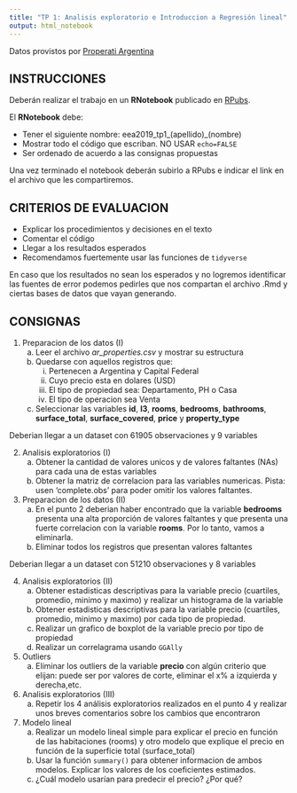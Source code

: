 ```yaml
---
title: "TP 1: Analisis exploratorio e Introduccion a Regresión lineal"
output: html_notebook
---
```


Datos provistos por [Properati Argentina](https://www.properati.com.ar)

## INSTRUCCIONES

Deberán realizar el trabajo en un **RNotebook** publicado en [RPubs](http://rpubs.com/).

El **RNotebook** debe:

* Tener el siguiente nombre: eea2019_tp1_(apellido)_(nombre)
* Mostrar todo el código que escriban. NO USAR `echo=FALSE`
* Ser ordenado de acuerdo a las consignas propuestas

Una vez terminado el notebook deberán subirlo a RPubs e indicar el link en el archivo que les compartiremos.

## CRITERIOS DE EVALUACION

* Explicar los procedimientos y decisiones en el texto
* Comentar el código
* Llegar a los resultados esperados
* Recomendamos fuertemente usar las funciones de `tidyverse`

En caso que los resultados no sean los esperados y no logremos identificar las fuentes de error podemos pedirles que nos compartan el archivo .Rmd y ciertas bases de datos que vayan generando.

## CONSIGNAS

1) Preparacion de los datos (I)
    a) Leer el archivo *ar_properties.csv* y mostrar su estructura
    b) Quedarse con aquellos registros que:
        i) Pertenecen a Argentina y Capital Federal
        ii) Cuyo precio esta en dolares (USD)
        iii) El tipo de propiedad sea: Departamento, PH o Casa
        iv) El tipo de operacion sea Venta
    c) Seleccionar las variables **id**, **l3**, **rooms**, **bedrooms**, **bathrooms**, **surface_total**, **surface_covered**, **price** y **property_type**
  
Deberian llegar a un dataset con 61905 observaciones y 9 variables
 
2) Analisis exploratorios (I)
    a) Obtener la cantidad de valores unicos y de valores faltantes (NAs) para cada una de estas variables
    b) Obtener la matriz de correlacion para las variables numericas. Pista: usen 'complete.obs' para poder omitir los valores faltantes.
  
3) Preparacion de los datos (II)
    a) En el punto 2 deberian haber encontrado que la variable **bedrooms** presenta una alta proporción de valores faltantes y que presenta una fuerte correlacion con la variable **rooms**. Por lo tanto, vamos a eliminarla.
    b) Eliminar todos los registros que presentan valores faltantes
  
Deberian llegar a un dataset con 51210 observaciones y 8 variables
  
4) Analisis exploratorios (II)
    a) Obtener estadisticas descriptivas para la variable precio (cuartiles, promedio, minimo y maximo) y realizar un histograma de la variable
    b) Obtener estadisticas descriptivas para la variable precio (cuartiles, promedio, minimo y maximo) por cada tipo de propiedad. 
    c) Realizar un grafico de boxplot de la variable precio por tipo de propiedad
    d) Realizar un correlagrama usando `GGAlly`
  
5) Outliers
    a) Eliminar los outliers de la variable **precio** con algún criterio que elijan: puede ser por valores de corte, eliminar el x% a izquierda y derecha,etc.
    
6) Analisis exploratorios (III)
    a) Repetir los 4 análisis exploratorios realizados en el punto 4 y realizar unos breves comentarios sobre los cambios que encontraron
  
7) Modelo lineal
    a) Realizar un modelo lineal simple para explicar el precio en función de las habitaciones (rooms) y otro modelo que explique el precio en función de la superficie total (surface_total)
    b) Usar la función `summary()` para obtener informacion de ambos modelos. Explicar los valores de los coeficientes estimados.
    c) ¿Cuál modelo usarían para predecir el precio? ¿Por qué?